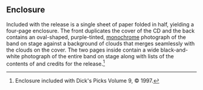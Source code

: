 
==Enclosure==

Included with the release is a single sheet of paper folded in half, yielding a four-page enclosure.  The front duplicates the cover of the CD and the back contains an oval-shaped, purple-tinted, [[monochrome]] photograph of the band on stage against a background of clouds that merges seamlessly with the clouds on the cover.  The two pages inside contain a wide black-and-white photograph of the entire band on stage along with lists of the contents of and credits for the release.<ref>Enclosure included with Dick's Picks Volume 9, &copy; 1997.</ref>


